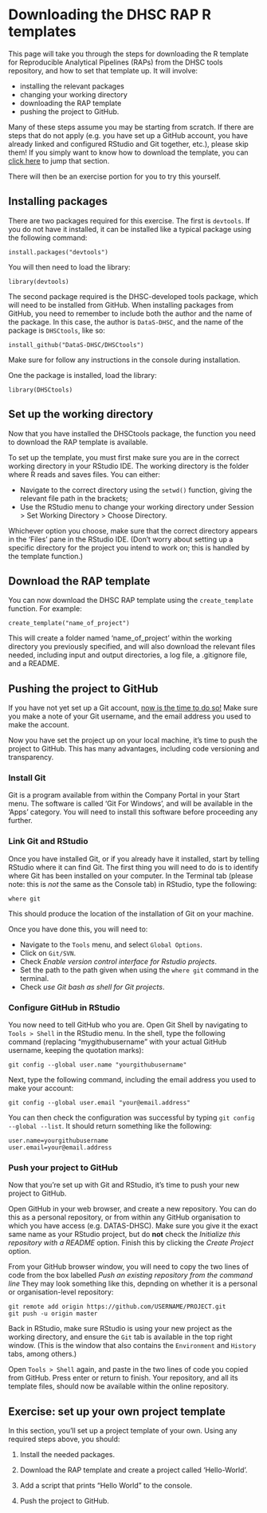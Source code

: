 # Downloading the DHSC RAP R templates

This page will take you through the steps for downloading the R template for Reproducible Analytical Pipelines (RAPs) from the DHSC tools repository, and how to set that template up. It will involve: 

- installing the relevant packages
- changing your working directory
- downloading the RAP template
- pushing the project to GitHub.

Many of these steps assume you may be starting from scratch. If there are steps that do not apply (e.g. you have set up a GitHub account, you have already linked and configured RStudio and Git together, etc.), please skip them! If you simply want to know how to download the template, you can [click here](#download) to jump that section.

There will then be an exercise portion for you to try this yourself.

## Installing packages

There are two packages required for this exercise. The first is `devtools`. If you do not have it installed, it can be installed like a typical package using the following command:

```
install.packages("devtools")
```

You will then need to load the library:

```
library(devtools)
```

The second package required is the DHSC-developed tools package, which will need to be installed from GitHub. When installing packages from GitHub, you need to remember to include both the author and the name of the package. In this case, the author is `DataS-DHSC`, and the name of the package is `DHSCtools`, like so:

```
install_github("DataS-DHSC/DHSCtools")
```

Make sure for follow any instructions in the console during installation.

One the package is installed, load the library:

```
library(DHSCtools)
```

## Set up the working directory

Now that you have installed the DHSCtools package, the function you need to download the RAP template is available. 

To set up the template, you must first make sure you are in the correct working directory in your RStudio IDE. The working directory is the folder where R reads and saves files. You can either:

- Navigate to the correct directory using the `setwd()` function, giving the relevant file path in the brackets;
- Use the RStudio menu to change your working directory under Session > Set Working Directory > Choose Directory.

Whichever option you choose, make sure that the correct directory appears in the 'Files' pane in the RStudio IDE. (Don't worry about setting up a specific directory for the project you intend to work on; this is handled by the template function.)

## Download the RAP template {#download}

You can now download the DHSC RAP template using the `create_template` function. For example:

```
create_template("name_of_project")
```

This will create a folder named 'name_of_project' within the working directory you previously specified, and will also download the relevant files needed, including input and output directories, a log file, a .gitignore file, and a README.

## Pushing the project to GitHub

If you have not yet set up a Git account, [now is the time to do so!](https://github.com/join) Make sure you make a note of your Git username, and the email address you used to make the account.

Now you have set the project up on your local machine, it's time to push the project to GitHub. This has many advantages, including code versioning and transparency.

### Install Git

Git is a program available from within the Company Portal in your Start menu. The software is called 'Git For Windows', and will be available in the 'Apps' category. You will need to install this software before proceeding any further.

### Link Git and RStudio

Once you have installed Git, or if you already have it installed, start by telling RStudio where it can find Git. The first thing you will need to do is to identify where Git has been installed on your computer. In the Terminal tab (please note: this is *not* the same as the Console tab) in RStudio, type the following:

```
where git
```

This should produce the location of the installation of Git on your machine.

Once you have done this, you will need to:

- Navigate to the `Tools` menu, and select `Global Options`.
- Click on `Git/SVN`.
- Check *Enable version control interface for Rstudio projects*.
- Set the path to the path given when using the `where git` command in the terminal.
- Check *use Git bash as shell for Git projects*.

### Configure GitHub in RStudio

You now need to tell GitHub who you are. Open Git Shell by navigating to `Tools > Shell` in the RStudio menu. In the shell, type the following command (replacing "mygithubusername" with your actual GitHub username, keeping the quotation marks):

```
git config --global user.name "yourgithubusername"
```

Next, type the following command, including the email address you used to make your account:

```
git config --global user.email "your@email.address"
```

You can then check the configuration was successful by typing `git config --global --list`. It should return something like the following:

```
user.name=yourgithubusername
user.email=your@email.address
```

### Push your project to GitHub

Now that you're set up with Git and RStudio, it's time to push your new project to GitHub.

Open GitHub in your web browser, and create a new repository. You can do this as a personal repository, or from within any GitHub organisation to which you have access (e.g. DATAS-DHSC). Make sure you give it the exact same name as your RStudio project, but do **not** check the *Initialize this repository with a README* option. Finish this by clicking the *Create Project* option.

From your GitHub browser window, you will need to copy the two lines of code from the box labelled *Push an existing repository from the command line* They may look something like this, depnding on whether it is a personal or organisation-level repository:

```
git remote add origin https://github.com/USERNAME/PROJECT.git
git push -u origin master
```

Back in RStudio, make sure RStudio is using your new project as the working directory, and ensure the `Git` tab is available in the top right window. (This is the window that also contains the `Environment` and `History` tabs, among others.)

Open `Tools > Shell` again, and paste in the two lines of code you copied from GitHub. Press enter or return to finish. Your repository, and all its template files, should now be available within the online repository.

## Exercise: set up your own project template

In this section, you'll set up a project template of your own. Using any required steps above, you should:

1. Install the needed packages.

2. Download the RAP template and create a project called 'Hello-World'.

3. Add a script that prints "Hello World" to the console.

4. Push the project to GitHub.
